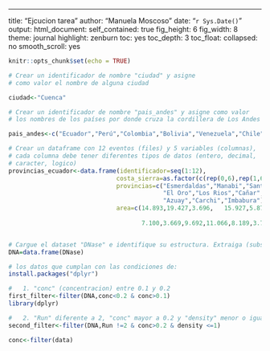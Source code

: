---
title: "Ejcucion tarea"
author: "Manuela Moscoso"
date: "`r Sys.Date()`"
output: html_document:
self_contained: true
    fig_height: 6
    fig_width: 8
    theme: journal
    highlight: zenburn
    toc: yes
    toc_depth: 3
    toc_float:
      collapsed: no
      smooth_scroll: yes
      

```r
knitr::opts_chunk$set(echo = TRUE)
```


```r
# Crear un identificador de nombre "ciudad" y asigne 
# como valor el nombre de alguna ciudad

ciudad<-"Cuenca"

# Crear un identificador de nombre "pais_andes" y asigne como valor 
# los nombres de los países por donde cruza la cordillera de Los Andes

pais_andes<-c("Ecuador","Perú","Colombia","Bolivia","Venezuela","Chile","Argentina")

# Crear un dataframe con 12 eventos (files) y 5 variables (columnas), 
# cada columna debe tener diferentes tipos de datos (entero, decimal, 
# caracter, logico)
provincias_ecuador<-data.frame(identificador=seq(1:12),
                              costa_sierra=as.factor(c(rep(0,6),rep(1,6))),
                              provincias=c("Esmerdaldas","Manabi","Santa Elena","Guayas",
                                           "El Oro","Los Rios","Cañar","Pichincha","Loja",
                                           "Azuay","Carchi","Imbabura"),
                              area=c(14.893,19.427,3.696,	15.927,5.879,
                                     
                                     7.100,3.669,9.692,11.066,8.189,3.790,4.611)) #x10**3 km2


# Cargue el dataset "DNase" e identifique su estructura. Extraiga (subset) 
DNA=data.frame(DNase)

# los datos que cumplan con las condiciones de: 
install.packages("dplyr")

#   1. "conc" (concentracion) entre 0.1 y 0.2
first_filter<-filter(DNA,conc<0.2 & conc>0.1)
library(dplyr)

#   2. "Run" diferente a 2, "conc" mayor a 0.2 y "density" menor o igual a 1.0
second_filter<-filter(DNA,Run !=2 & conc>0.2 & density <=1)

conc<-filter(data)
```


